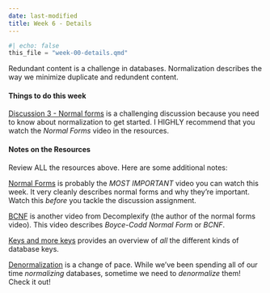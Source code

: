 ```yaml
---
date: last-modified
title: Week 6 - Details
---
```


```python
#| echo: false
this_file = "week-00-details.qmd"
```

<!-- overview-block-begin -->

<p class="lead">Redundant content is a challenge in databases.  Normalization describes the way we minimize duplicate and redundent content.</p>
    
<!-- overview-block-end -->

<!-- deliverables-block-begin -->
#### Things to do this week


[Discussion 3 - Normal forms](https://virginiacommonwealth.instructure.com/courses/113813/assignments/1075915) is a challenging discussion because you need to know about normalization to get started. I HIGHLY recommend that you watch the *Normal Forms* video in the resources.

<!-- deliverables-block-end -->

<!-- resources-block-begin -->
#### Notes on the Resources

Review ALL the resources above. Here are some additional notes:
    
[Normal Forms](https://virginiacommonwealth.instructure.com/courses/113813/pages/resource-week-6-normal-forms-3) is probably the *MOST IMPORTANT* video you can watch this week. It very cleanly describes normal forms and why they're important.  Watch this *before* you tackle the discussion assignment.


[BCNF](https://virginiacommonwealth.instructure.com/courses/113813/pages/resource-week-6-bcnf-3) is another video from Decomplexify (the author of the normal forms video).  This video describes *Boyce-Codd Normal Form* or *BCNF*.


[Keys and more keys](https://virginiacommonwealth.instructure.com/courses/113813/pages/resource-week-6-keys-and-more-keys-3) provides an overview of *all* the different kinds of database keys.


[Denormalization](https://virginiacommonwealth.instructure.com/courses/113813/pages/resource-week-6-denormalization-3) is a change of pace.  While we've been spending all of our time *normalizing* databases, sometime we need to *denormalize* them!  Check it out!

<!-- resources-block-end -->